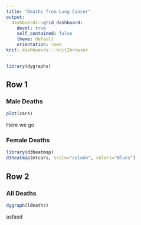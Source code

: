 ```yaml
---
title: "Deaths from Lung Cancer"
output: 
  dashboards::grid_dashboard: 
    devel: true
    self_contained: false
    theme: default 
    orientation: rows
knit: dashboards:::knit2browser
---
```


```r
library(dygraphs)
```

## Row 1

### Male Deaths 

```r
plot(cars)
```

Here we go

### Female Deaths 

```r
library(d3heatmap)
d3heatmap(mtcars, scale="column", colors="Blues")
```


## Row 2

### All Deaths

```r
dygraph(ldeaths)
```

asfasd
